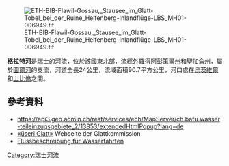 {{Coord|47.45486|N|9.15102|E|display=title}}
[[Image:ETH-BIB-Flawil-Gossau,_Stausee_im_Glatt-Tobel_bei_der_Ruine_Helfenberg-Inlandflüge-LBS_MH01-006949.tif|right]]

'''格拉特河'''是[[瑞士|瑞士]]的河流，位於該國東北部，流經[[外羅得阿彭策爾州|外羅得阿彭策爾州]]和[[聖加侖州|聖加侖州]]，屬於[[圖爾河|圖爾河]]的支流，河道全長24公里，流域面積90.7平方公里，河口處在[[烏茨維爾|烏茨維爾]]和[[上比倫|上比倫]]之間。

==參考資料==
* https://api3.geo.admin.ch/rest/services/ech/MapServer/ch.bafu.wasser-teileinzugsgebiete_2/13853/extendedHtmlPopup?lang=de {{Wayback|url=https://api3.geo.admin.ch/rest/services/ech/MapServer/ch.bafu.wasser-teileinzugsgebiete_2/13853/extendedHtmlPopup?lang=de |date=20170908020657 }} 
* [http://www.ueseriglatt.ch/ «üseri Glatt»] {{Wayback|url=http://www.ueseriglatt.ch/ |date=20160401075031 }} Webseite der Glattkommission
* [http://www.waterweb.de/wiki/Glatt_(AR) Flussbeschreibung für Wasserfahrten] {{Wayback|url=http://www.waterweb.de/wiki/Glatt_(AR) |date=20120202224419 }}

{{Switzerland-geo-stub}}
[[Category:瑞士河流|Category:瑞士河流]]